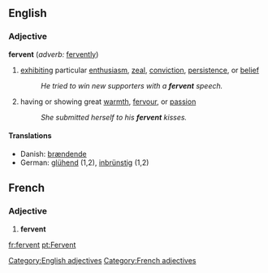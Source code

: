 ==English==
===Adjective===
[[Category:English adjectives]]
'''fervent''' (''adverb:'' [[fervently]])
# [[exhibit]]ing particular [[enthusiasm]], [[zeal]], [[conviction]], [[persistence]], or [[belief]]
#: ''He tried to win new supporters with a '''fervent''' speech.''
# having or showing great [[warmth]], [[fervour]], or [[passion]]
#:''She submitted herself to his '''fervent''' kisses.''

====Translations====
*Danish: [[brændende]]
*German: [[glühend]] (1,2), [[inbrünstig]] (1,2)

==French==
===Adjective===
[[Category:French adjectives]]
# '''fervent'''

[[fr:fervent]]
[[pt:Fervent]]
